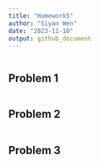 ```yaml
---
title: "Homework5"
author: "Siyan Wen"
date: "2023-11-10"
output: github_document
---
```


```r

```

## Problem 1

```r

```

## Problem 2  

```r
```
## Problem 3  

```r

```